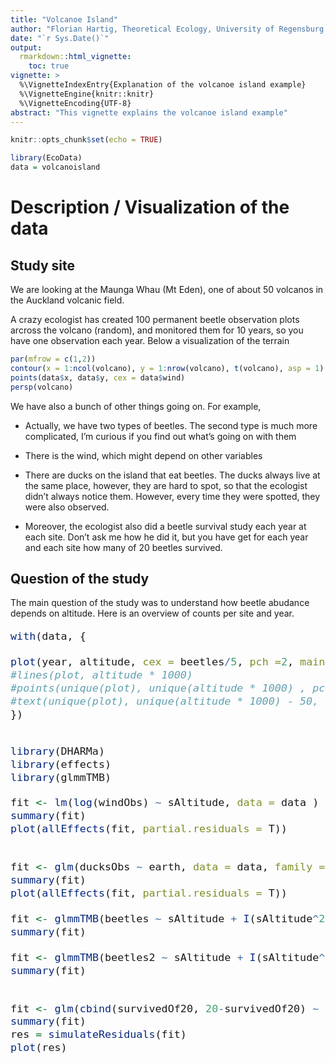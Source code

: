 ```yaml
---
title: "Volcanoe Island"
author: "Florian Hartig, Theoretical Ecology, University of Regensburg [website](http://www.uni-regensburg.de/biologie-vorklinische-medizin/theoretische-oekologie/mitarbeiter/hartig/)"
date: "`r Sys.Date()`"
output: 
  rmarkdown::html_vignette:
    toc: true
vignette: >
  %\VignetteIndexEntry{Explanation of the volcanoe island example}
  %\VignetteEngine{knitr::knitr}
  %\VignetteEncoding{UTF-8}
abstract: "This vignette explains the volcanoe island example"
---
```


```r
knitr::opts_chunk$set(echo = TRUE)
```


```r
library(EcoData)
data = volcanoisland
```

# Description / Visualization of the data 

## Study site

We are looking at the Maunga Whau (Mt Eden), one of about 50 volcanos in the Auckland volcanic field. 

A crazy ecologist has created 100 permanent beetle observation plots arcross the volcano (random), and monitored them for 10 years, so you have one observation each year. Below a visualization of the terrain


```r
par(mfrow = c(1,2))
contour(x = 1:ncol(volcano), y = 1:nrow(volcano), t(volcano), asp = 1)
points(data$x, data$y, cex = data$wind)
persp(volcano)
```

We have also a bunch of other things going on. For example, 

* Actually, we have two types of beetles. The second type is much more complicated, I'm curious if you find out what's going on with them

* There is the wind, which might depend on other variables 

* There are ducks on the island that eat beetles. The ducks always live at the same place, however, they are hard to spot, so that the ecologist didn't always notice them. However, every time they were spotted, they were also observed. 

* Moreover, the ecologist also did a beetle survival study each year at each site. Don't ask me how he did it, but you have get for each year and each site how many of 20 beetles survived. 


## Question of the study

The main question of the study was to understand how beetle abudance depends on altitude. Here is an overview of counts per site and year. 

<font size="4">
```r

with(data, {

plot(year, altitude, cex = beetles/5, pch =2, main = "Beetle counts across altitudinal gradient, triangle is proportional to counts")
#lines(plot, altitude * 1000)
#points(unique(plot), unique(altitude * 1000) , pch = 3)
#text(unique(plot), unique(altitude * 1000) - 50, unique(plot), cex = 0.7 )
})



```




```r
library(DHARMa)
library(effects)
library(glmmTMB)

fit <- lm(log(windObs) ~ sAltitude, data = data )
summary(fit)
plot(allEffects(fit, partial.residuals = T))


fit <- glm(ducksObs ~ earth, data = data, family = binomial )
summary(fit)
plot(allEffects(fit, partial.residuals = T))

fit <- glmmTMB(beetles ~ sAltitude + I(sAltitude^2) + habitatQuality + earth + windObs + (1|year) + (1|plot) , data = data, family = poisson)
summary(fit)

fit <- glmmTMB(beetles2 ~ sAltitude + I(sAltitude^2) + habitatQuality + earth + windObs + (1|year) + (1|plot) , data = data, family = poisson)
summary(fit)


fit <- glm(cbind(survivedOf20, 20-survivedOf20) ~ habitatQuality, data = data, family = binomial )
summary(fit)
res = simulateResiduals(fit)
plot(res)

```










